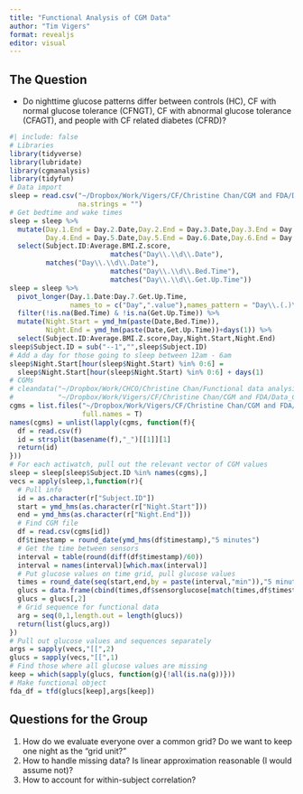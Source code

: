 ```yaml
---
title: "Functional Analysis of CGM Data"
author: "Tim Vigers"
format: revealjs
editor: visual
---
```


## The Question 

-   Do nighttime glucose patterns differ between controls (HC), CF with normal glucose tolerance (CFNGT), CF with abnormal glucose tolerance (CFAGT), and people with CF related diabetes (CFRD)?

```r
#| include: false
# Libraries
library(tidyverse)
library(lubridate)
library(cgmanalysis)
library(tidyfun)
# Data import
sleep = read.csv("~/Dropbox/Work/Vigers/CF/Christine Chan/CGM and FDA/Data_Raw/sleep.csv",
                 na.strings = "")
# Get bedtime and wake times
sleep = sleep %>% 
  mutate(Day.1.End = Day.2.Date,Day.2.End = Day.3.Date,Day.3.End = Day.4.Date,
         Day.4.End = Day.5.Date,Day.5.End = Day.6.Date,Day.6.End = Day.7.Date) %>%
  select(Subject.ID:Average.BMI.Z.score,
                         matches("Day\\.\\d\\.Date"),
         matches("Day\\.\\d\\.Date"),
                         matches("Day\\.\\d\\.Bed.Time"),
                         matches("Day\\.\\d\\.Get.Up.Time"))
sleep = sleep %>% 
  pivot_longer(Day.1.Date:Day.7.Get.Up.Time,
               names_to = c("Day",".value"),names_pattern = "Day\\.(.)\\.(.*)") %>%
  filter(!is.na(Bed.Time) & !is.na(Get.Up.Time)) %>%
  mutate(Night.Start = ymd_hm(paste(Date,Bed.Time)),
         Night.End = ymd_hm(paste(Date,Get.Up.Time))+days(1)) %>%
  select(Subject.ID:Average.BMI.Z.score,Day,Night.Start,Night.End)
sleep$Subject.ID = sub("--1","",sleep$Subject.ID)
# Add a day for those going to sleep between 12am - 6am
sleep$Night.Start[hour(sleep$Night.Start) %in% 0:6] = 
  sleep$Night.Start[hour(sleep$Night.Start) %in% 0:6] + days(1)
# CGMs
# cleandata("~/Dropbox/Work/CHCO/Christine Chan/Functional data analysis/Raw CGM Data",
#           "~/Dropbox/Work/Vigers/CF/Christine Chan/CGM and FDA/Data_Clean",removegaps = F)
cgms = list.files("~/Dropbox/Work/Vigers/CF/Christine Chan/CGM and FDA/Data_Clean",
                  full.names = T)
names(cgms) = unlist(lapply(cgms, function(f){
  df = read.csv(f)
  id = strsplit(basename(f),"_")[[1]][1]
  return(id)
}))
# For each actiwatch, pull out the relevant vector of CGM values
sleep = sleep[sleep$Subject.ID %in% names(cgms),]
vecs = apply(sleep,1,function(r){
  # Pull info
  id = as.character(r["Subject.ID"])
  start = ymd_hms(as.character(r["Night.Start"]))
  end = ymd_hms(as.character(r["Night.End"]))
  # Find CGM file
  df = read.csv(cgms[id])
  df$timestamp = round_date(ymd_hms(df$timestamp),"5 minutes")
  # Get the time between sensors
  interval = table(round(diff(df$timestamp)/60))
  interval = names(interval)[which.max(interval)]
  # Put glucose values on time grid, pull glucose values
  times = round_date(seq(start,end,by = paste(interval,"min")),"5 minutes")
  glucs = data.frame(cbind(times,df$sensorglucose[match(times,df$timestamp)]))
  glucs = glucs[,2]
  # Grid sequence for functional data
  arg = seq(0,1,length.out = length(glucs))
  return(list(glucs,arg))
})
# Pull out glucose values and sequences separately
args = sapply(vecs,"[[",2)
glucs = sapply(vecs,"[[",1)
# Find those where all glucose values are missing
keep = which(sapply(glucs, function(g){!all(is.na(g))}))
# Make functional object
fda_df = tfd(glucs[keep],args[keep])
```

## Questions for the Group

1.  How do we evaluate everyone over a common grid? Do we want to keep one night as the "grid unit?"
2.  How to handle missing data? Is linear approximation reasonable (I would assume not)?
3.  How to account for within-subject correlation?
